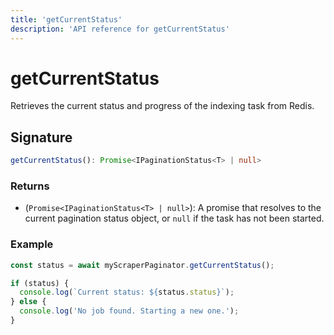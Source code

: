 ```yaml
---
title: 'getCurrentStatus'
description: 'API reference for getCurrentStatus'
---
```


# getCurrentStatus

Retrieves the current status and progress of the indexing task from Redis.

## Signature

```typescript
getCurrentStatus(): Promise<IPaginationStatus<T> | null>
```

### Returns

- (`Promise<IPaginationStatus<T> | null>`): A promise that resolves to the current pagination status object, or `null` if the task has not been started.

### Example

```typescript
const status = await myScraperPaginator.getCurrentStatus();

if (status) {
  console.log(`Current status: ${status.status}`);
} else {
  console.log('No job found. Starting a new one.');
}
```
